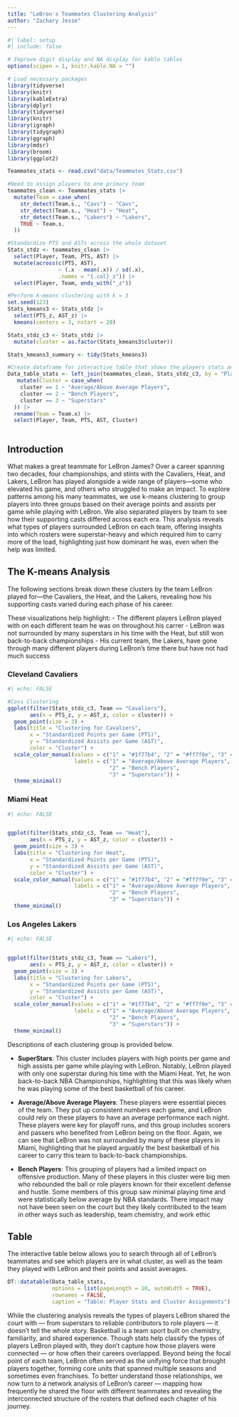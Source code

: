 ```yaml
---
title: "LeBron's Teammates Clustering Analysis"
author: "Zachary Jesse"
---
```


```r
#| label: setup
#| include: false

# Improve digit display and NA display for kable tables
options(scipen = 1, knitr.kable.NA = "")

# Load necessary packages
library(tidyverse)
library(knitr)
library(kableExtra)
library(dplyr)
library(tidyverse)
library(knitr)
library(igraph)
library(tidygraph)
library(ggraph)
library(mdsr)
library(broom)
library(ggplot2)

```

```r
Teammates_stats <- read.csv("data/Teammates_Stats.csv")


```


```r

#Need to assign players to one primary team
teammates_clean <- Teammates_stats |>
  mutate(Team = case_when(
    str_detect(Team.s., "Cavs") ~ "Cavs",
    str_detect(Team.s., "Heat") ~ "Heat",
    str_detect(Team.s., "Lakers") ~ "Lakers",
    TRUE ~ Team.s.
  ))

#Standardize PTS and ASTs across the whole dataset
Stats_stdz <- teammates_clean |>
  select(Player, Team, PTS, AST) |>
  mutate(across(c(PTS, AST), 
                ~ (.x - mean(.x)) / sd(.x),
                .names = "{.col}_z")) |>
  select(Player, Team, ends_with("_z"))
```


```r
#Perform k-means clustering with k = 3
set.seed(123)
Stats_kmeans3 <- Stats_stdz |> 
  select(PTS_z, AST_z) |>
  kmeans(centers = 3, nstart = 20)

Stats_stdz_c3 <- Stats_stdz |>
  mutate(cluster = as.factor(Stats_kmeans3$cluster))

Stats_kmeans3_summary <- tidy(Stats_kmeans3)
```

```r
#Create dataframe for interactive table that shows the players stats and cluster assignment
Data_table_stats <- left_join(teammates_clean, Stats_stdz_c3, by = "Player") |>
   mutate(Cluster = case_when(
    cluster == 1 ~ "Average/Above Average Players",
    cluster == 2 ~ "Bench Players",
    cluster == 3 ~ "Superstars"
  )) |>
  rename(Team = Team.x) |>
  select(Player, Team, PTS, AST, Cluster)
  


```

## Introduction

What makes a great teammate for LeBron James? Over a career spanning two decades, four championships, and stints with the Cavaliers, Heat, and Lakers, LeBron has played alongside a wide range of players—some who elevated his game, and others who struggled to make an impact. To explore patterns among his many teammates, we use k-means clustering to group players into three groups based on their average points and assists per game while playing with LeBron. We also separated players by team to see how their supporting casts differed across each era. This analysis reveals what types of players surrounded LeBron on each team, offering insights into which rosters were superstar-heavy and which required him to carry more of the load, highlighting just how dominant he was, even when the help was limited.




## The K-means Analysis

The following sections break down these clusters by the team LeBron played for—the Cavaliers, the Heat, and the Lakers, revealing how his supporting casts varied during each phase of his career.

These visualizations help highlight:
- The different players LeBron played with on each different team he was on throughout his carrer
- LeBron was not surrounded by many superstars in his time with the Heat, but still won back-to-back championships
- His current team, the Lakers, have gone through many different players during LeBron's time there but have not had much success

::: {.panel-tabset}

### Cleveland Cavaliers

```r
#| echo: FALSE 

#Cavs Clustering
ggplot(filter(Stats_stdz_c3, Team == "Cavaliers"), 
       aes(x = PTS_z, y = AST_z, color = cluster)) +
  geom_point(size = 3) +
  labs(title = "Clustering for Cavaliers",
       x = "Standardized Points per Game (PTS)",
       y = "Standardized Assists per Game (AST)",
       color = "Cluster") +
  scale_color_manual(values = c("1" = "#1f77b4", "2" = "#ff7f0e", "3" = "#2ca02c"),
                     labels = c("1" = "Average/Above Average Players",
                                "2" = "Bench Players",
                                "3" = "Superstars")) +
  theme_minimal()
```


### Miami Heat

```r
#| echo: FALSE 


ggplot(filter(Stats_stdz_c3, Team == "Heat"), 
       aes(x = PTS_z, y = AST_z, color = cluster)) +
  geom_point(size = 3) +
  labs(title = "Clustering for Heat",
       x = "Standardized Points per Game (PTS)",
       y = "Standardized Assists per Game (AST)",
       color = "Cluster") +
  scale_color_manual(values = c("1" = "#1f77b4", "2" = "#ff7f0e", "3" = "#2ca02c"),
                     labels = c("1" = "Average/Above Average Players",
                                "2" = "Bench Players",
                                "3" = "Superstars")) +
  theme_minimal()
```


### Los Angeles Lakers

```r
#| echo: FALSE 


ggplot(filter(Stats_stdz_c3, Team == "Lakers"), 
       aes(x = PTS_z, y = AST_z, color = cluster)) +
  geom_point(size = 3) +
  labs(title = "Clustering for Lakers",
       x = "Standardized Points per Game (PTS)",
       y = "Standardized Assists per Game (AST)",
       color = "Cluster") +
  scale_color_manual(values = c("1" = "#1f77b4", "2" = "#ff7f0e", "3" = "#2ca02c"),
                     labels = c("1" = "Average/Above Average Players",
                                "2" = "Bench Players",
                                "3" = "Superstars")) +
  theme_minimal()
```


:::



Descriptions of each clustering group is provided below.


- **SuperStars**: This cluster includes players with high points per game and high assists per game while playing with LeBron. Notably, LeBron played with only one superstar during his time with the Miami Heat. Yet, he won back-to-back NBA Championships, highlighting that this was likely when he was playing some of the best basketball of his career.


- **Average/Above Average Players**: These players were essential pieces of the team. They put up consistent numbers each game, and LeBron could rely on these players to have an average performance each night. These players were key for playoff runs, and this group includes scorers and passers who benefited from LeBron being on the floor. Again, we can see that LeBron was not surrounded by many of these players in Miami, highlighting that he played arguably the best basketball of his career to carry this team to back-to-back championships.


- **Bench Players**: This grouping of players had a limited impact on offensive production. Many of these players in this cluster were big men who rebounded the ball or role players known for their excellent defense and hustle. Some members of this group saw minimal playing time and were statistically below average by NBA standards. There impact may not have been seen on the court but they likely contributed to the team in other ways such as leadership, team chemistry, and work ethic



## Table

The interactive table below allows you to search through all of LeBron's teammates and see which players are in what cluster, as well as the team they played with LeBron and their points and assist averages.




```r
DT::datatable(Data_table_stats,
              options = list(pageLength = 10, autoWidth = TRUE),
              rownames = FALSE,
              caption = "Table: Player Stats and Cluster Assignments")


```


While the clustering analysis reveals the types of players LeBron shared the court with — from superstars to reliable contributors to role players — it doesn’t tell the whole story. Basketball is a team sport built on chemistry, familiarity, and shared experience. Though stats help classify the types of players LeBron played with, they don't capture how those players were connected — or how often their careers overlapped. Beyond being the focal point of each team, LeBron often served as the unifying force that brought players together, forming core units that spanned multiple seasons and sometimes even franchises. To better understand those relationships, we now turn to a network analysis of LeBron’s career — mapping how frequently he shared the floor with different teammates and revealing the interconnected structure of the rosters that defined each chapter of his journey.



